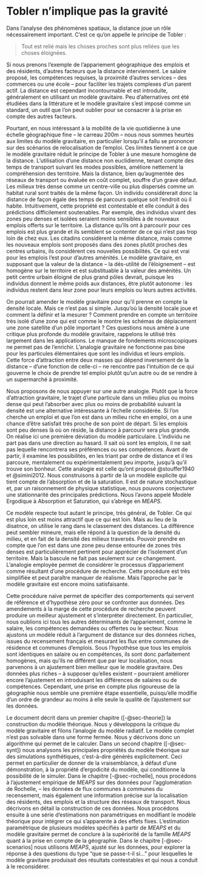 # Tobler n'implique pas la gravité

Dans l'analyse des phénomènes spatiaux, la distance joue un rôle nécessairement important. C'est ce qu'on appelle le principe de Tobler :

> Tout est relié mais les choses proches sont plus reliées que les choses éloignées.

Si nous prenons l'exemple de l'appariement géographique des emplois et des résidents, d'autres facteurs que la distance interviennent. Le salaire proposé, les compétences requises, la proximité d'autres services -- des commerces ou une école -- pour faciliter les trajets complexes d'un parent actif. La distance est cependant incontournable et est introduite, généralement en utilisant un modèle gravitaire. Peu d'alternatives ont été étudiées dans la littérature et le modèle gravitaire s'est imposé comme un standard, un outil que l'on peut oublier pour se consacrer à la prise en compte des autres facteurs.

Pourtant, en nous intéressant à la mobilité de la vie quotidienne à une échelle géographique fine -- le carreau 200m -- nous nous sommes heurtés aux limites du modèle gravitaire, en particulier lorsqu'il a fallu se prononcer sur des scénarios de relocalisation de l'emploi. Ces limites tiennent à ce que le modèle gravitaire réduit le principe de Tobler à une mesure homogène de la distance. L'utilisation d'une distance non euclidienne, tenant compte des temps de transport suivant les modes possibles, améliore nettement la compréhension des territoire. Mais la distance, bien qu'augmentée des réseaux de transport ou évaluée en coût complet, souffre d'un grave défaut. Les milieux très dense comme un centre-ville ou plus dispersés comme un habitat rural sont traités de la même façon. Un individu considérerait donc la distance de façon égale des temps de parcours quelque soit l'endroit où il habite. Intuitivement, cette propriété est contestable et elle conduit à des prédictions difficilement soutenables. Par exemple, des individus vivant des zones peu denses et isolées seraient moins sensibles à de nouveaux emplois offerts sur le territoire. La distance qu'ils ont à parcourir pour ces emplois est plus grande et ils semblent se contenter de ce qui n'est pas trop loin de chez eux. Les citadins considèrent la même distance, mais comme les nouveaux emplois sont proposés dans des zones plutôt proches des centres urbains, ils considèrent ces nouvelles possibilités. Ce qui est vrai pour les emplois l'est pour d'autres aménités. Le modèle gravitaire, en supposant que la valeur de la distance -- la dés-utilité de l'éloignement -- est homogène sur le territoire et est substituable à la valeur des aménités. Un petit centre urbain éloigné de plus grand pôles devrait, puisque les individus donnent le même poids aux distances, être plutôt autonome : les individus restent dans leur zone pour leurs emplois ou leurs autres activités.

On pourrait amender le modèle gravitaire pour qu'il prenne en compte la densité locale. Mais ce n'est pas si simple. Jusqu'où la densité locale joue et comment la définir et la mesurer ? Comment prendre en compte un territoire très isolé d'une zone qui est comme le montre les schémas de déplacement une zone satellite d'un pôle important ? Ces questions nous amène à une critique plus profonde du modèle gravitaire, rappelons le utilisé très largement dans les applications. Le manque de fondements microscopiques ne permet pas de l'enrichir. L'analogie gravitaire ne fonctionne pas bine pour les particules élémentaires que sont les individus et leurs emplois. Cette force d'attraction entre deux masses qui dépend inversement de la distance -- d'une fonction de celle-ci -- ne rencontre pas l'intuition de ce qui gouverne le choix de prendre tel emploi plutôt qu'un autre ou de se rendre à un supermarché à proximité.

Nous proposons de nous appuyer sur une autre analogie. Plutôt que la force d'attraction gravitaire, le trajet d'une particule dans un milieu plus ou moins dense qui peut l'absorber avec plus ou moins de probabilité suivant la densité est une alternative intéressante à l'échelle considérée. Si l'on cherche un emploi et que l'on est dans un milieu riche en emploi, on a une chance d'être satisfait très proche de son point de départ. Si les emplois sont peu denses là où on réside, la distance à parcourir sera plus grande. On réalise ici une première déviation du modèle particulaire. L'individu ne part pas dans une direction au hasard. Il sait où sont les emplois, il ne sait pas lequelle rencontrera ses préférences ou ses compétences. Avant de partir, il examine les possibilités, en les triant par ordre de distance et il les parcoure, mentalement ou expérimentalement peu importe, jusqu'à qu'il trouve son bonheur. Cette analogie est celle qu'ont proposé @stouffer1940 et @simini2012. Nous construisons à partir de là un modèle explicite qui tient compte de l'absorption et de la saturation. Il est de nature stochastique et, par un raisonnement de physique statistique, nous pouvons conjecturer une stationnarité des principales prédictions. Nous l'avons appelé Modèle Ergodique à Absorption et Saturation, qui s'abrège en *MEAPS*.

Ce modèle respecte tout autant le principe, très général, de Tobler. Ce qui est plus loin est moins attractif que ce qui est loin. Mais au lieu de la disatnce, on utilise le rang dans le classement des distances. La différence peut sembler mineure, mais elle répond à la question de la densité du milieu, et en fait de la densité des milieux traversés. Pouvoir prendre en compte que l'on est dans une zone peu dense entourée de zones très denses est particulièrement pertinent pour apprécier de l'isolement d'un territoire. Mais la bascule ne fait pas seulement sur ce changement. L'analogie employée permet de considérer le processus d'appariement comme résultant d'une procédure de recherche. Cette procédure est très simplifiée et peut paraître manquer de réalisme. Mais l'approche par le modèle gravitaire est encore moins satisfaisante.

Cette procédure naïve permet de spécifier des comportements qui servent de référence et d'hypothèse zéro pour se confronter aux données. Des amendements à la marge de cette procédure de recherche peuvent produire un meilleur ajustement et s'interpréter directement. En particulier, nous oublions ici tous les autres déterminants de l'appariement, comme le salaire, les compétences demandées ou offertes ou le secteur. Nous ajustons un modèle réduit à l'argument de distance sur des données riches, issues du recensement français et mesurant les flux entre communes de résidence et communes d'emplois. Sous l'hypothèse que tous les emplois sont identiques en salaire ou en compétences, ils sont donc parfaitement homogènes, mais qu'ils ne diffèrent que par leur localisation, nous parvenons à un ajustement bien meilleur que le modèle gravitaire. Des données plus riches -- à supposer qu'elles existent -- pourraient améliorer encore l'ajustement en introduisant les différences de salaires ou de compétences. Cependant, une prise en compte plus rigoureuse de la géographie nous semble une première étape essentielle, puisqu'elle modifie d'un ordre de grandeur au moins à elle seule la qualité de l'ajustement sur les données.

Le document décrit dans un premier chapitre ([-@sec-theorie]) la construction du modèle théorique. Nous y développons la critique du modèle gravitaire et filons l'analogie du modèle radiatif. Le modèle complet n'est pas solvable dans une forme fermée. Nous y décrivons donc un algorithme qui permet de le calculer. Dans un second chapitre ([-@sec-synt]) nous analysons les principales propriétés du modèle théorique sur des simulations synthétiques, c'est-à-dire générés explicitement. Ceci permet en particulier de donner de la vraisemblance, à défaut d'une démonstration, à la propriété d'ergodicité du modèle, qui conditionne la possibilité de le simuler. Dans le chapitre [-@sec-rochelle], nous procédons à l'ajustement empirique de *MEAPS* sur des données pour l'agglomération de Rochelle, -- les données de flux communes à communes du recensement, mais également une information précise sur la localisation des résidents, des emplois et la structure des réseaux de transport. Nous décrivons en détail la construction de ces données. Nous procédons ensuite à une série d'estimations non paramétriques en modifiant le modèle théorique pour intégrer ce qui s'apparente à des effets fixes. L'estimation paramétrique de plusieurs modèles spécifiés à partir de *MEAPS* et du modèle gravitaire permet de conclure à la supériorité de la famille *MEAPS* quant à la prise en compte de la géographie. Dans le chapitre [-@sec-scenarios] nous utilisons *MEAPS*, ajusté sur les données, pour explorer la réponse à des questions du type "que se passe-t-il si..." pour lesquelles le modèle gravitaire produisait des résultats contestables et qui nous a conduit à le reconsidérer.

